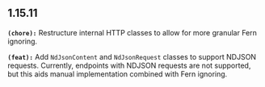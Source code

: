 ## 1.15.11
**`(chore):`** Restructure internal HTTP classes to allow for more granular Fern ignoring.

**`(feat):`** Add `NdJsonContent` and `NdJsonRequest` classes to support NDJSON requests.
Currently, endpoints with NDJSON requests are not supported, but this aids manual implementation combined with Fern ignoring.



